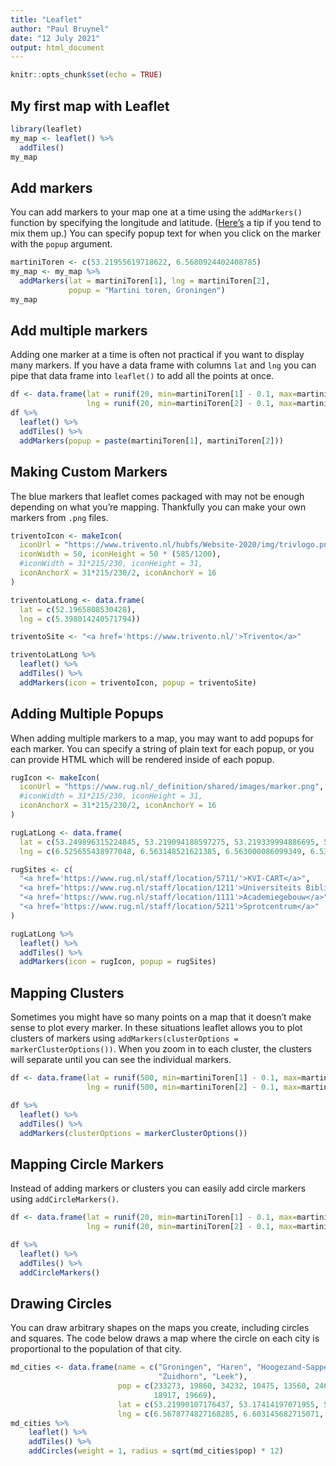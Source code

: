 ```yaml
---
title: "Leaflet"
author: "Paul Bruynel"
date: "12 July 2021"
output: html_document
---
```


```r
knitr::opts_chunk$set(echo = TRUE)
```

## My first map with Leaflet
```r
library(leaflet)
my_map <- leaflet() %>%
  addTiles()
my_map
```

## Add markers
You can add markers to your map one at a time using the
`addMarkers()` function by specifying the longitude and
latitude. ([Here's](https://twitter.com/drob/status/719927537330040832)
a tip if you tend to mix them up.) You can specify popup
text for when you click on the marker with the `popup` 
argument.
```r
martiniToren <- c(53.21955619718622, 6.5680924402408785)
my_map <- my_map %>%
  addMarkers(lat = martiniToren[1], lng = martiniToren[2],
             popup = "Martini toren, Groningen")
my_map
```

## Add multiple markers
Adding one marker at a time is often not practical if you
want to display many markers. If you have a data frame with
columns `lat` and `lng` you can pipe that data frame into
`leaflet()` to add all the points at once.
```r
df <- data.frame(lat = runif(20, min=martiniToren[1] - 0.1, max=martiniToren[1] + 0.1),
                 lng = runif(20, min=martiniToren[2] - 0.1, max=martiniToren[2] + 0.1))
df %>%
  leaflet() %>%
  addTiles() %>%
  addMarkers(popup = paste(martiniToren[1], martiniToren[2]))
```

## Making Custom Markers

The blue markers that leaflet comes packaged with may not be
enough depending on what you're mapping. Thankfully you can
make your own markers from `.png` files.

```r
triventoIcon <- makeIcon(
  iconUrl = "https://www.trivento.nl/hubfs/Website-2020/img/trivlogo.png",
  iconWidth = 50, iconHeight = 50 * (585/1200),
  #iconWidth = 31*215/230, iconHeight = 31,
  iconAnchorX = 31*215/230/2, iconAnchorY = 16
)

triventoLatLong <- data.frame(
  lat = c(52.1965808530428),
  lng = c(5.398014240571794))

triventoSite <- "<a href='https://www.trivento.nl/'>Trivento</a>"

triventoLatLong %>% 
  leaflet() %>%
  addTiles() %>%
  addMarkers(icon = triventoIcon, popup = triventoSite)

```

## Adding Multiple Popups
When adding multiple markers to a map, you may want to add
popups for each marker. You can specify a string of plain
text for each popup, or you can provide HTML which will be
rendered inside of each popup.

```r
rugIcon <- makeIcon(
  iconUrl = "https://www.rug.nl/_definition/shared/images/marker.png",
  #iconWidth = 31*215/230, iconHeight = 31,
  iconAnchorX = 31*215/230/2, iconAnchorY = 16
)

rugLatLong <- data.frame(
  lat = c(53.249896315224845, 53.219094188597275, 53.219339994886695, 53.237403442601135),
  lng = c(6.525655438977048, 6.563148521621385, 6.563000086099349, 6.531661220552787))

rugSites <- c(
  "<a href='https://www.rug.nl/staff/location/5711/'>KVI-CART</a>",
  "<a href='https://www.rug.nl/staff/location/1211'>Universiteits Bibliotheek</a>",
  "<a href='https://www.rug.nl/staff/location/1111'>Academiegebouw</a>",
  "<a href='https://www.rug.nl/staff/location/5211'>Sprotcentrum</a>"
)

rugLatLong %>% 
  leaflet() %>%
  addTiles() %>%
  addMarkers(icon = rugIcon, popup = rugSites)
```


## Mapping Clusters
Sometimes you might have so many points on a map that it
doesn't make sense to plot every marker. In these situations
leaflet allows you to plot clusters of markers using
`addMarkers(clusterOptions = markerClusterOptions())`. When
you zoom in to each cluster, the clusters will separate until
you can see the individual markers.
```r
df <- data.frame(lat = runif(500, min=martiniToren[1] - 0.1, max=martiniToren[1] + 0.1),
                 lng = runif(500, min=martiniToren[2] - 0.1, max=martiniToren[2] + 0.1))

df %>% 
  leaflet() %>%
  addTiles() %>%
  addMarkers(clusterOptions = markerClusterOptions())
```


## Mapping Circle Markers

Instead of adding markers or clusters you can easily add
circle markers using `addCircleMarkers()`.

```r
df <- data.frame(lat = runif(20, min=martiniToren[1] - 0.1, max=martiniToren[1] + 0.1),
                 lng = runif(20, min=martiniToren[2] - 0.1, max=martiniToren[2] + 0.1))

df %>% 
  leaflet() %>%
  addTiles() %>%
  addCircleMarkers()
```

## Drawing Circles

You can draw arbitrary shapes on the maps you create,
including circles and squares. The code below draws a map
where the circle on each city is proportional to the
population of that city.

```r
md_cities <- data.frame(name = c("Groningen", "Haren", "Hoogezand-Sappemeer", "Bedum", "Winsum", "Delfzijl", 
                                 "Zuidhorn", "Leek"),
                        pop = c(233273, 19860, 34232, 10475, 13560, 24678,
                                18917, 19669),
                        lat = c(53.21990107176437, 53.17414197071955, 53.16541182035367, 53.30041735069393, 53.32788974756013, 53.33243444483125, 53.2489688892776, 53.16601267362363),
                        lng = c(6.5678774827168285, 6.603145682715071, 6.788270540386576, 6.60106461340732, 6.515855389566622, 6.923327952033857, 6.40669074038981, 6.386341684566239))
md_cities %>%
    leaflet() %>%
    addTiles() %>%
    addCircles(weight = 1, radius = sqrt(md_cities$pop) * 12)
```


